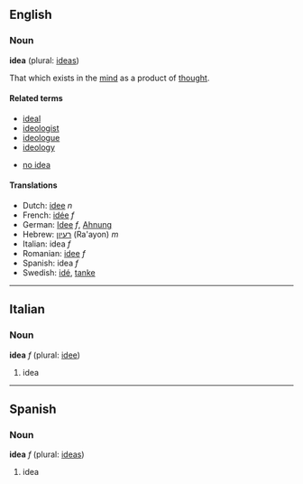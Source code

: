==English==
===Noun===
'''idea''' (plural: [[ideas]])

That which exists in the [[mind]] as a product of [[thought]].

====Related terms====
*[[ideal]]<!-- ? -->
*[[ideologist]]
*[[ideologue]]
*[[ideology]]

*[[no idea]]

====Translations====
*Dutch: [[idee]] ''n''
*French: [[idée]] ''f''
*German: [[Idee]] ''f'', [[Ahnung]]
*Hebrew: [[רעיון]] (Ra'ayon) ''m''
*Italian: idea ''f''
*Romanian: [[idee]] ''f''
*Spanish: idea ''f''
*Swedish: [[idé]], [[tanke]]

----
==Italian==
===Noun===
'''idea''' ''f'' (plural: [[idee]])

# idea

----
==Spanish==
===Noun===
'''idea''' ''f'' (plural: [[ideas]])

# idea